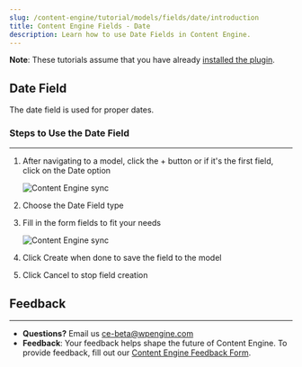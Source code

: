 ```yaml
---
slug: /content-engine/tutorial/models/fields/date/introduction
title: Content Engine Fields - Date
description: Learn how to use Date Fields in Content Engine.
---
```


**Note**: These tutorials assume that you have already [installed the plugin](../../introduction.mdx).

## Date Field

The date field is used for proper dates.

### Steps to Use the Date Field
---
1. After navigating to a model, click the + button or if it's the first field, click on the Date option

    ![Content Engine sync](../../../../images/Screen_Shot_2021-09-01_at_12.04.05_PM.png)

1. Choose the Date Field type

1. Fill in the form fields to fit your needs

    ![Content Engine sync](../../../../images/Screen_Shot_2021-09-01_at_12.05.48_PM.png)

1. Click Create when done to save the field to the model

1. Click Cancel to stop field creation

## Feedback
---
- **Questions?** Email us ce-beta@wpengine.com
- **Feedback**: Your feedback helps shape the future of Content Engine. To provide feedback, fill out our [Content Engine Feedback Form](https://docs.google.com/forms/d/e/1FAIpQLSecvuZ_EMiTIOlTSwcW1JnPQcFbAcCOwGlhURkzBI8Ps9vFzA/viewform).
